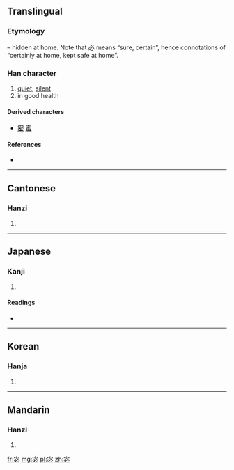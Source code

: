 ==Translingual==
===Etymology===
{{Han compound|宀|t1=roof|必|ls=psc|c1=s|c2=p}} – hidden at home. Note that 必 means “sure, certain”, hence connotations of “certainly at home, kept safe at home”.

===Han character===
{{Han char|rn=40|rad=宀|as=05|sn=8|four=3033<sub>2</sub>|canj=十心竹 (JPH)}}

# [[quiet]], [[silent]]
# in good health

====Derived characters====
* [[密]] [[蜜]]

====References====
* {{Han ref|kx=0283.060|dkj=07098|dj=0556.170|hdz=20923.030|uh=5B93|ud=23443|bh=CC57|bd=52311}}

----

==Cantonese==

===Hanzi===
{{yue-hanzi|jyut=|y=mat6}}

# {{defn|lang=yue|sort=宀05}}

----

==Japanese==

===Kanji===
{{ja-kanji|grade=|rs=宀05}}

# {{defn|lang=ja|sort=宀05}}

====Readings====
* {{ja-readings|on=[[びつ]] (bitsu), [[みち]] (michi), [[ふく]] (fuku), [[ぶく]] (buku), [[ひつ]] (hitsu)|kun=[[やすらか]] (yasuraka)}}

----

==Korean==

===Hanja===
{{ko-hanja|hangeul=복|rv=bok|mr=pok}}

# {{defn|lang=ko|sort=宀05}}

----

==Mandarin==

===Hanzi===
{{cmn-hanzi|pin=[[mì]] ([[mi4]])|wg=mi<sup>4</sup>}}

# {{defn|lang=cmn|sort=宀05}}

[[fr:宓]]
[[mg:宓]]
[[pl:宓]]
[[zh:宓]]